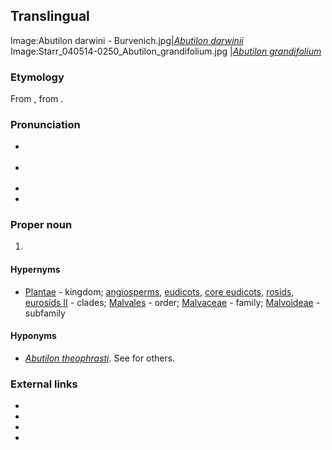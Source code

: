 {{also|abutilon}}
==Translingual==
{{wikipedia}}
<gallery>
Image:Abutilon darwini - Burvenich.jpg|''[[Abutilon darwinii]]''
Image:Starr_040514-0250_Abutilon_grandifolium.jpg |''[[Abutilon grandifolium]]''
</gallery>
===Etymology===
From {{etyl|NL.|mul}}, from {{etyl|ar|mul}} {{term|ابو طيلون|tr=’abū ṭīlūn|lang=ar}}.

===Pronunciation===
* {{a|RP}} {{IPA|/əˈbjuː.tɪˌlɒn/|lang=mul}}
* {{a|US}} {{IPA|/əˈbjutˌl̩ɑn/|/ˌæb.jəˈti.lɑn/|lang=mul}}
* {{rhymes|iːlɒn|lang=mul}}
* {{rhymes|uːtəlɑn|lang=mul}}

===Proper noun===
{{taxoninfl|i=1|g=n}}

# {{taxon|genus|family|Malvaceae|broadleaf flowering plants in the [[mallow]] family found in the [[torrid]] and [[temperate]] zones}}

====Hypernyms====
* {{sense|genus}} [[Plantae]] - kingdom; [[angiosperms]], [[eudicots]], [[core eudicots]], [[rosids]], [[eurosids II]]&nbsp;- clades; [[Malvales]]&nbsp;- order; [[Malvaceae]]&nbsp;- family; [[Malvoideae]]&nbsp;- subfamily

====Hyponyms====
* {{sense|genus}} ''[[Abutilon theophrasti]]''. See {{pedia}} for others.

===External links===
* {{pedia}}
* {{specieslite}}
* {{commonslite|Category:Abutilon}}
* {{R:USDA Plants|ABUTI}}